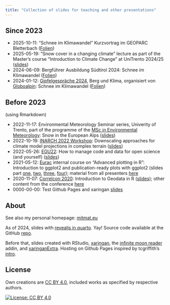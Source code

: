 ```yaml
---
title: "Collection of slides for teaching and other presentations"
---
```


## Since 2023


- 2025-10-11: "Schnee im Klimawandel" Kurzvortrag im GEOPARC Bletterbach ([Folien](/2025-10-11-bletterbach/bletterbach.qmd))
- 2025-05-19: "Snow cover in a changing climate" lecture as part of the Master's course "Introduction to Climate Change" at UniTrento 2024/25 ([slides](/2025-05-19-intro-cc/intro-cc.html))
- 2024-06-09: Bergführer Ausbildung Südtirol 2024: Schnee im Klimawandel ([Folien](/2024-06-09-berg-ausbildung/berg-ausbildung.html))
- 2024-01-12: [Gipfelgespräche 2024](https://www.globoalpin.com/de/gipfelgespraeche-berg-und-klima-im-fokus.html), Berg und Klima, organisiert von [Globoalpin](https://www.globoalpin.com/): Schnee im Klimawandel ([Folien](/2024-01-12-bergklima/bergklima.html))




## Before 2023

(using Rmarkdown)

-   2022-11-17: Environmental Meteorology Seminar series, Univerity of Trento, part of the programme of the [MSc in Environmental Meteorology](https://international.unitn.it/environmental-meteorology): Snow in the European Alps ([slides](https://mitmat.github.io/slides/2022-11-17-envmetsem/envmet-seminar.html))
-   2022-10-19: [INARCH 2022 Workshop](https://inarch.usask.ca/news-events/inarch-workshop-2022.php): Downscaling approaches for climate model projections in complex terrain ([slides](https://mitmat.github.io/slides/2022-10-19-inarch/inarch-matiu-downscaling.html))
-   2022-05-26: [EGU22](https://www.egu22.eu/): How to manage code and data for open science (and yourself) ([slides](https://mitmat.github.io/slides/2022-05-26-egu/code-data-open-science.html))
-   2021-05-12: [Eurac](https://www.eurac.edu/) internal course on "Advanced plotting in R": Introduction to ggplot2 and publication-ready plots with ggplot2 (slides part  [one](https://mitmat.github.io/slides/2021-05-12-ggplot/ggplot-01-intro.html), [two](https://mitmat.github.io/slides/2021-05-12-ggplot/ggplot-02-extra-packages.html), [three](https://mitmat.github.io/slides/2021-05-12-ggplot/ggplot-03-design-basics.html), [four](https://mitmat.github.io/slides/2021-05-12-ggplot/ggplot-04-publication-ready.html)); material from all presenters [here](https://gitlab.inf.unibz.it/rmeetupbz/plottingr_2021)
-   2020-11-07: [Correlcon 2020](https://correlaid.org/events/2020-11/correlcon/): Introduction to Geodata in R ([slides](https://mitmat.github.io/slides/2020-11-07-correlcon/intro-spatial-r.html)); other content from the conference [here](https://docs.correlaid.org/correlcollection/correlcon/2020)
-   0000-00-00: Test Github Pages and xaringan [slides](https://mitmat.github.io/slides/0000-00-00-test/test-gh)



## About

See also my personal homepage: [mitmat.eu](https://mitmat.eu/)


As of 2024, slides with [revealjs in quarto](https://quarto.org/docs/presentations/revealjs/). Yay! Source code available at the GitHub [repo](https://github.com/mitmat/slides-v2).

Before that, slides created with RStudio, [xaringan](https://slides.yihui.org/xaringan/), the [infinite moon reader](https://yihui.org/en/2019/02/ultimate-inf-mr/) addin, and [xaringanExtra](https://pkg.garrickadenbuie.com/xaringanExtra/). Hosting on Github Pages inspired by tcgriffith's [intro](https://github.com/tcgriffith/xaringan_gh).



## License

Own creations are [CC BY 4.0](https://creativecommons.org/licenses/by/4.0/), included works as specified by respective authors.

[![License: CC BY 4.0](https://licensebuttons.net/l/by/4.0/88x31.png)](https://creativecommons.org/licenses/by/4.0/)



